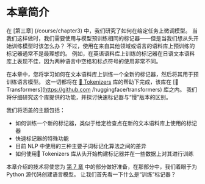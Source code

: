 # 本章简介

在 [第三章] (/course/chapter3) 中，我们研究了如何在给定任务上微调模型。 当我们这样做时，我们需要使用与模型预训练相同的标记器——但是当我们想从头开始训练模型时该怎么办？ 不过，使用在来自其他领域或语言的语料库上预训练的标记器通常不是最理想的。 例如，在英语语料库上训练的标记器在日语文本语料库上表现不佳，因为两种语言中空格和标点符号的使用非常不同。

在本章中，您将学习如何在文本语料库上训练一个全新的标记器，然后将其用于预训练语言模型。 这一切都将在 [🤗 Tokenizers](https://github.com/huggingface/tokenizers) 库的帮助下完成，该库在 [🤗 Transformers](https://github.com /huggingface/transformers) 库之内。 我们将仔细研究这个库提供的功能，并探讨快速标记器与“慢”版本的区别。

我们将涵盖的主题包括：

* 如何训练一个新的标记器，类似于给定检查点在新的文本语料库上使用的标记器
* 快速标记器的特殊功能
* 目前 NLP 中使用的三种主要子词标记化算法之间的差异
* 如何使用🤗 Tokenizers 库从头开始构建标记器并在一些数据上对其进行训练

本章介绍的技术将使您为 [第 7 章](/course/chapter7/6) 中的部分做好准备，在那部分中，我们着眼于为 Python 源代码创建语言模型。 让我们首先看一下什么是“训练”标记器？